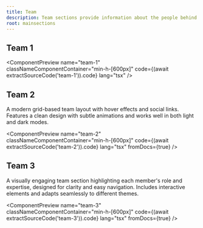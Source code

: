 ```yaml
---
title: Team
description: Team sections provide information about the people behind your product or service. They can include details about team members, their roles, and their expertise.
root: mainsections
---
```



## Team 1

<ComponentPreview
  name="team-1"
  classNameComponentContainer="min-h-[600px]"
  code={(await extractSourceCode('team-1')).code}
  lang="tsx"
/>

## Team 2

A modern grid-based team layout with hover effects and social links. Features a clean design with subtle animations and works well in both light and dark modes.

<ComponentPreview
  name="team-2"
  classNameComponentContainer="min-h-[600px]"
  code={(await extractSourceCode('team-2')).code}
  lang="tsx"
  fromDocs={true}
/>

## Team 3

A visually engaging team section highlighting each member's role and expertise, designed for clarity and easy navigation. Includes interactive elements and adapts seamlessly to different themes.

<ComponentPreview
  name="team-3"
  classNameComponentContainer="min-h-[600px]"
  code={(await extractSourceCode('team-3')).code}
  lang="tsx"
  fromDocs={true}
/>
